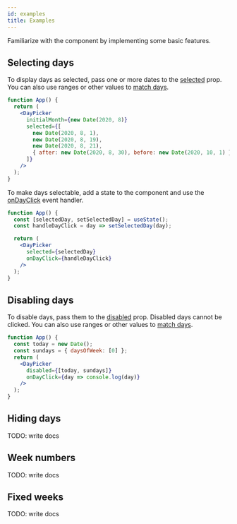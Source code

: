 ```yaml
---
id: examples
title: Examples
---
```


Familiarize with the component by implementing some basic features.

## Selecting days

To display days as selected, pass one or more dates to the
[selected](./reference/props.mdx#selected) prop. You can also use ranges or
other values to [match days](./matching-days.mdx).

```jsx preview
function App() {
  return (
    <DayPicker
      initialMonth={new Date(2020, 8)}
      selected={[
        new Date(2020, 8, 1),
        new Date(2020, 8, 19),
        new Date(2020, 8, 21),
        { after: new Date(2020, 8, 30), before: new Date(2020, 10, 1) }
      ]}
    />
  );
}
```

To make days selectable, add a state to the component and use the
[onDayClick](./reference/props.mdx#onDayClick) event handler.

```jsx preview
function App() {
  const [selectedDay, setSelectedDay] = useState();
  const handleDayClick = day => setSelectedDay(day);

  return (
    <DayPicker
      selected={selectedDay}
      onDayClick={handleDayClick}
    />
  );
}
```

## Disabling days

To disable days, pass them to the [disabled](./reference/props.mdx#disabled)
prop. Disabled days cannot be clicked. You can also use ranges or other values
to [match days](./matching-days.mdx).

```jsx preview
function App() {
  const today = new Date();
  const sundays = { daysOfWeek: [0] };
  return (
    <DayPicker
      disabled={[today, sundays]}
      onDayClick={day => console.log(day)}
    />
  );
}
```

## Hiding days

TODO: write docs

## Week numbers

TODO: write docs

## Fixed weeks

TODO: write docs
